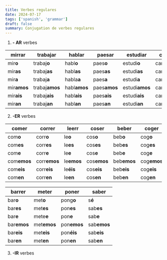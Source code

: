 ```yaml
---
title: Verbes regulares
date: 2024-07-17
tags: ['spanish', 'grammar']
draft: false
summary: Conjugation de verbes regulares
---
```


1. **- AR** verbes

| **mirrar**  | **trabajar**   | **hablar**   | **paesar**   | **estudiar**   | **cantar**   | **dar**   |
| ----------- | -------------- | ------------ | ------------ | -------------- | ------------ | --------- |
| mir**o**    | trabaj**o**    | habl**o**    | paes**o**    | estudi**o**    | cant**o**    | d**oy**   |
| mir**as**   | trabaj**as**   | habl**as**   | paes**as**   | estudi**as**   | cant**as**   | d**as**   |
| mir**a**    | trabaj**a**    | habla**a**   | paes**a**    | estudi**a**    | cant**a**    | d**a**    |
| mir**amos** | trabaj**amos** | habl**amos** | paes**amos** | estudi**amos** | cant**amos** | d**amos** |
| mir**ais**  | trabaj**ais**  | habl**ais**  | paes**ais**  | estudi**ais**  | cant**ais**  | d**ais**  |
| mir**an**   | trabaj**an**   | habl**an**   | paes**an**   | estudi**an**   | cant**an**   | d**an**   |

2. **-ER** verbes

| **comer**   | **correr**   | **leerr**  | **coser**   | **beber**   | **coger**   | **ver**   | **traer**   |
| ----------- | ------------ | ---------- | ----------- | ----------- | ----------- | --------- | ----------- |
| com**o**    | corr**o**    | le**o**    | cos**o**    | beb**o**    | cog**o**    | v**eo**   | trai**go**  |
| com**es**   | corr**es**   | le**es**   | cos**es**   | beb**es**   | cog**es**   | v**es**   | tra**e**    |
| com**e**    | corr**e**    | le**e**    | cos**e**    | beb**e**    | cog**e**    | v**e**    | tra**e**    |
| com**emos** | corr**emos** | le**emos** | cos**emos** | beb**emos** | cog**emos** | v**emos** | tra**emos** |
| com**eis**  | corr**eis**  | le**éis**  | cos**eis**  | beb**eis**  | cog**eis**  | v**eis**  | tra**eis**  |
| com**en**   | corr**en**   | le**en**   | cos**en**   | beb**en**   | cog**en**   | v**en**   | tra**en**   |

| **barrer**  | **meter**   | **poner**   | **saber**   |
| ----------- | ----------- | ----------- | ----------- |
| bar**o**    | met**o**    | pong**o**   | s**é**      |
| bar**es**   | met**es**   | pon**es**   | sab**es**   |
| bar**e**    | mete**e**   | pon**e**    | sab**e**    |
| bar**emos** | met**emos** | pon**emos** | sab**emos** |
| bar**eis**  | met**eis**  | pon**éis**  | sab**eis**  |
| bar**en**   | met**en**   | pon**en**   | sab**en**   |

3. **-IR** verbes
